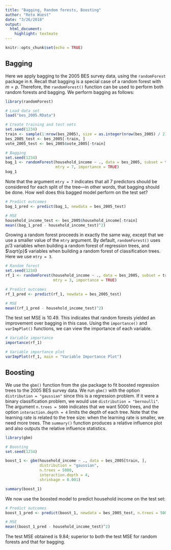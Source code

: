 ```yaml
---
title: "Bagging, Random forests, Boosting"
author: "Reto Wüest"
date: "3/26/2018"
output:
  html_document:
    highlight: textmate
---
```


```r
knitr::opts_chunk$set(echo = TRUE)
```


## Bagging

Here we apply bagging to the 2005 BES survey data, using the `randomForest` package in `R`. Recall that bagging is a special case of a random forest with $m = p$. Therefore, the `randomForest()` function can be used to perform both random forests and bagging. We perform bagging as follows:

```r
library(randomForest)

# Load data set
load("bes_2005.RData")

# Create training and test sets
set.seed(1234)
train <- sample(1:nrow(bes_2005), size = as.integer(nrow(bes_2005) / 2))
bes_2005_test <- bes_2005[-train, ]
vote_2005_test <- bes_2005$vote_2005[-train]

# Bagging
set.seed(1234)
bag_1 <- randomForest(household_income ~ ., data = bes_2005, subset = train,
                      mtry = 7, importance = TRUE)
bag_1
```

Note that the argument `mtry = 7` indicates that all 7 predictors should be considered for each split of the tree---in other words, that bagging should be done. How well does this bagged model perform on the test set?

```r
# Predict outcomes
bag_1_pred <- predict(bag_1, newdata = bes_2005_test)

# MSE
household_income_test <- bes_2005$household_income[-train]
mean((bag_1_pred - household_income_test)^2)
```

Growing a random forest proceeds in exactly the same way, except that we use a smaller value of the `mtry` argument. By default, `randomForest()` uses $p/3$ variables when building a random forest of regression trees, and $\sqrt{p}$ variables when building a random forest of classification trees. Here we use `mtry = 3`.

```r
# Random forest
set.seed(1234)
rf_1 <- randomForest(household_income ~ ., data = bes_2005, subset = train,
                     mtry = 3, importance = TRUE)

# Predict outcomes
rf_1_pred <- predict(rf_1, newdata = bes_2005_test)

# MSE
mean((rf_1_pred - household_income_test)^2)
```

The test set MSE is 10.49. This indicates that random forests yielded an improvement over bagging in this case. Using the `importance()` and `varImpPlot()` functions, we can view the importance of each variable.

```r
# Variable importance
importance(rf_1)

# Variable importance plot
varImpPlot(rf_1, main = "Variable Importance Plot")
```


## Boosting

We use the `gbm()` function from the `gbm` package to fit boosted regression trees to the 2005 BES survey data. We run `gbm()` with the option `distribution = "gaussian"` since this is a regression problem. If it were a binary classification problem, we would use `distribution = "bernoulli"`. The argument `n.trees = 5000` indicates that we want 5000 trees, and the option `interaction.depth = 4` limits the depth of each tree. Note that the learning rate is related to the tree size: when the learning rate is smaller, we need more trees. The `summary()` function produces a relative influence plot and also outputs the relative influence statistics.

```r
library(gbm)

# Boosting
set.seed(1234)

boost_1 <- gbm(household_income ~ ., data = bes_2005[train, ], 
               distribution = "gaussian", 
               n.trees = 5000, 
               interaction.depth = 4,
               shrinkage = 0.001)

summary(boost_1)
```

We now use the boosted model to predict household income on the test set:

```r
# Predict outcomes
boost_1_pred <- predict(boost_1, newdata = bes_2005_test, n.trees = 5000)

# MSE
mean((boost_1_pred - household_income_test)^2)
```

The test MSE obtained is 9.84; superior to both the test MSE for random forests and that for bagging.

